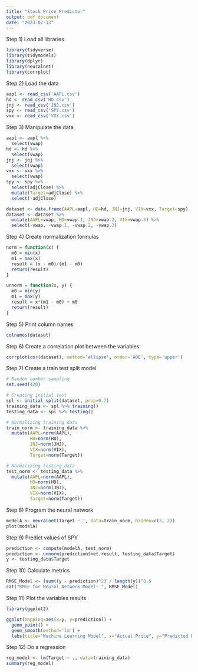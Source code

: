 ```yaml
---
title: "Stock Price Predictor"
output: pdf_document
date: "2023-07-13"
---
```


Step 1) Load all libraries
```r
library(tidyverse)
library(tidymodels)
library(dplyr)
library(neuralnet)
library(corrplot)
```

Step 2) Load the data
```r
aapl <- read_csv('AAPL.csv')
hd <- read_csv('HD.csv')
jnj <- read_csv('JNJ.csv')
spy <- read_csv('SPY.csv')
vxx <- read_csv('VXX.csv')
```

Step 3) Manipulate the data
```r
aapl <- aapl %>%
  select(vwap)
hd <- hd %>%
  select(vwap)
jnj <- jnj %>%
  select(vwap)
vxx <- vxx %>%
  select(vwap)
spy <- spy %>%
  select(adjClose) %>%
  mutate(Target=adjClose) %>%
  select(-adjClose)

dataset <- data.frame(AAPL=aapl, HD=hd, JNJ=jnj, VIX=vxx, Target=spy)
dataset <- dataset %>%
  mutate(AAPL=vwap, HD=vwap.1, JNJ=vwap.2, VIX=vwap.3) %>%
  select(-vwap, -vwap.1, -vwap.2, -vwap.3)


```

Step 4) Create normalization formulas
```r
norm = function(x) {
  m0 = min(x)
  m1 = max(x)
  result = (x - m0)/(m1 - m0)
  return(result)
}

unnorm = function(x, y) {
  m0 = min(y)
  m1 = max(y)
  result = x*(m1 - m0) + m0
  return(result)
}
```
Step 5) Print column names
```r
colnames(dataset)
```

Step 6) Create a correlation plot between the variables
```r
corrplot(cor(dataset), method='ellipse', order='AOE', type='upper')
```
Step 7) Create a train test split model
```r
# Random number sampling
set.seed(420)

# Creating initial test
spl <- initial_split(dataset, prop=0.7)
training_data <- spl %>% training()
testing_data <- spl %>% testing()

# Normalizing training data
train_norm <- training_data %>%
  mutate(AAPL=norm(AAPL),
         HD=norm(HD),
         JNJ=norm(JNJ),
         VIX=norm(VIX),
         Target=norm(Target))

# Normalizing testing data
test_norm <- testing_data %>%
  mutate(AAPL=norm(AAPL),
         HD=norm(HD),
         JNJ=norm(JNJ),
         VIX=norm(VIX),
         Target=norm(Target))

```

Step 8) Program the neural network
```r
modelA <- neuralnet(Target ~ ., data=train_norm, hidden=c(3, 2))
plot(modelA)
```

Step 9) Predict values of SPY
```r
prediction <- compute(modelA, test_norm)
prediction <- unnorm(prediction$net.result, testing_data$Target)
y <- testing_data$Target
```

Step 10) Calculate metrics
```r
RMSE_Model <- (sum((y - prediction)^2) / length(y))^0.5
cat("RMSE for Neural Network Model: ", RMSE_Model)
```

Step 11) Plot the variables results
```r
library(ggplot2)

ggplot(mapping=aes(x=y, y=prediction)) +
  geom_point() +
  geom_smooth(method='lm') +
  labs(title="Machine Learning Model", x="Actual Price", y="Predicted Price")

```

Step 12) Do a regression
```r
reg_model <- lm(Target ~ ., data=training_data)
summary(reg_model)
```
